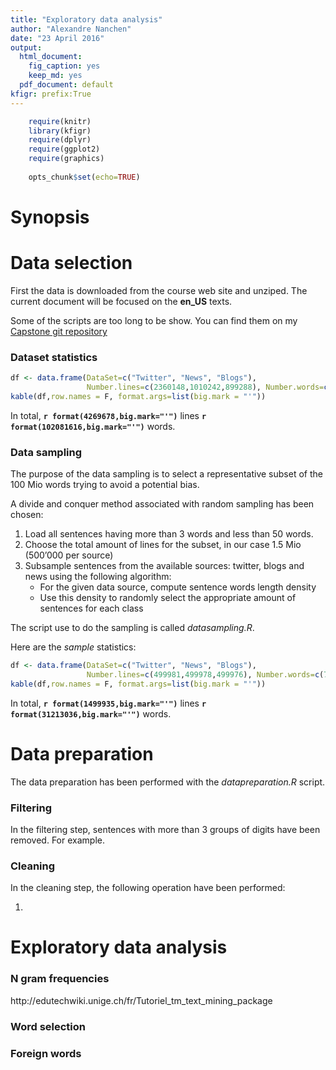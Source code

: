 ```yaml
---
title: "Exploratory data analysis"
author: "Alexandre Nanchen"
date: "23 April 2016"
output:
  html_document:
    fig_caption: yes
    keep_md: yes
  pdf_document: default
kfigr: prefix:True
---
```


```r
    require(knitr)
    library(kfigr)
    require(dplyr)
    require(ggplot2)
    require(graphics)
    
    opts_chunk$set(echo=TRUE)
```

# Synopsis


# Data selection
First the data is downloaded from the course web site and unziped.
The current document will be focused on the **en_US** texts.

Some of the scripts are too long to be show. You can find them on my 
[Capstone git repository](https://github.com/alexnanchen/datascience-capstone-project.git)

### Dataset statistics
```r
df <- data.frame(DataSet=c("Twitter", "News", "Blogs"), 
                 Number.lines=c(2360148,1010242,899288), Number.words=c(30374206,34372720,37334690))
kable(df,row.names = F, format.args=list(big.mark = "'"))
```

In total, **`r format(4269678,big.mark="'")`** lines **`r format(102081616,big.mark="'")`** words.

### Data sampling
The purpose of the data sampling is to select a representative subset of the 100 Mio words trying to avoid a potential
bias.

A divide and conquer method associated with random sampling has been chosen:

1. Load all sentences having more than 3 words and less than 50 words.
1. Choose the total amount of lines for the subset, in our case 1.5 Mio (500'000 per source)
2. Subsample sentences from the available sources: twitter, blogs and news using the following algorithm:
    - For the given data source, compute sentence words length density
    - Use this density to randomly select the appropriate amount of sentences for each class

The script use to do the sampling is called *datasampling.R*.

Here are the *sample* statistics:
```r
df <- data.frame(DataSet=c("Twitter", "News", "Blogs"), 
                 Number.lines=c(499981,499978,499976), Number.words=c(7072828,13814866,10325342))
kable(df,row.names = F, format.args=list(big.mark = "'"))
```

In total, **`r format(1499935,big.mark="'")`** lines **`r format(31213036,big.mark="'")`** words.

# Data preparation
The data preparation has been performed with the *datapreparation.R* script.

### Filtering
In the filtering step, sentences with more than 3 groups of digits have been removed.
For example.

### Cleaning
In the cleaning step, the following operation have been performed:

1. 


# Exploratory data analysis
### N gram frequencies
http://edutechwiki.unige.ch/fr/Tutoriel_tm_text_mining_package

### Word selection

### Foreign words

```r

```

